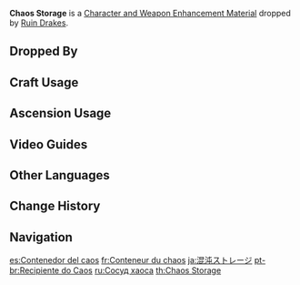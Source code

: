 {{Item Infobox
|id           = 112068
|image        = Item Chaos Storage.png
|type         = Character and Weapon Enhancement Materials
|group        = Drake Chaos Parts
|group2       = Elite Enemy Drops
|invCategory  = Character Development Items
|quality      = 2
|description  = Comes from a now-inactive ancient Ruin Drake.<br />Ruin Drakes can absorb Elemental Energy from the outside and store it in this component inside their "neck."
|source1      = Dropped by [[Ruin Drakes]]
}}
'''Chaos Storage''' is a [[Character and Weapon Enhancement Material]] dropped by [[Ruin Drakes]].

==Dropped By==
{{Dropped By}}

==Craft Usage==
{{Craft Usage}}

==Ascension Usage==
{{Ascension Usage}}

==Video Guides==
{{EVT
|video1   = https://youtu.be/Fa4UKAkYbU0
|caption1 = Ruin Drake (15 Total): All Farming Locations
}}
==Other Languages==
{{Other Languages
|en      = Chaos Storage
|zhs     = 混沌容器
|zhs_rm  = Hùndùn Róngqì
|zht     = 混沌容器
|zht_rm  = Hùndùn Róngqì
|zh_tl   = Chaos Container
|ja      = 混沌ストレージ
|ja_rm   = Konton Sutoreeji
|ja_tl   = Chaos Storage
|ko      = 혼돈 용기
|ko_rm   = Hondon Yonggi
|ko_tl   = Chaos Container
|es      = Contenedor del caos
|es_tl   = Chaos Container
|fr      = Conteneur du chaos
|fr_tl   = Chaos Container
|ru      = Сосуд хаоса
|ru_tl   = Chaos Vessel
|th      = Chaos Storage
|vi      = Vật Chứa Hỗn Độn
|vi_tl   = Chaos Container
|de      = Chaos-Speicher
|de_tl   = Chaos Storage
|id      = Chaos Storage
|pt      = Recipiente do Caos
|pt_tl   = 
|tr      = Kaos Deposu
|tr_tl   = 
|it      = Riserva del caos
|it_tl   = Chaos Reserve
}}

==Change History==
{{Change History|3.0}}

==Navigation==
{{Development Item Navbox|Character and Weapon Enhancement Materials}}

[[es:Contenedor del caos]]
[[fr:Conteneur du chaos]]
[[ja:混沌ストレージ]]
[[pt-br:Recipiente do Caos]]
[[ru:Сосуд хаоса]]
[[th:Chaos Storage]]